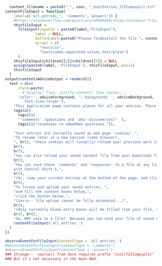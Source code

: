 ```r
  content_filename = paste0("_", user, "_UserEntries_T15lumpsplit.txt")
contentFileInput = function(
    label=c('all_entries_', 'comments','answers')) {
    #https://stackoverflow.com/questions/49506469/shiny-customise-fileinput?rq=1
    thisfileInput =
      fileInput(inputId = paste0(label,"FileInput"), 
              label = NULL,
              buttonLabel=paste0("Please find&select the file ", content_filename),
              accept = c(
                "text/csv",
                "text/comma-separated-values,text/plain")
      )
    thisfileInput$children[[2]]$children[[2]] = NULL
    assign(paste0(label, 'FileInput'), thisfileInput, pos=1)
    thisfileInput
  }
output$contentsAdviceOutput = renderUI({
  text = div(
      style=paste(
        #'display: flex; justify-content: flex-center;',
      'color:', adviceForeground, '; background: ', adviceBackground, ';
         font-size:larger'),
    "This application page contains places for all your entries. There are 2 type of entry boxes for you:",
    tags$ul(
      tags$li(
      "'comments' (questions and 'aha'-discoveries)"  ),
      tags$li("responses to imbedded questions.")),
    
    "Your entries are instantly saved as web page 'cookies'.",
    "To resume later in a new session (same browser),
    ", br(), "these cookies will (usually) reload your previous work into the boxes.", 
    br(), 
    br(), 
    "You can also reload your saved content file from your Downloads folder-- if you'd saved it.", 
    br(),
    "You can save these 'comments' and 'responses' to a file at any time, 
    with Control-Shift-S.", 
    br(), 
    "(Or, view your current entries at the bottom of the page, and click the button there.)", 
    br(),
    "To locate and upload your saved entries, ",
    "and fill the content boxes below,", 
    "click the button below.", 
    "(sorry-- file upload cannot be fully automated...)",
    br(),
    "(Only currently blank entry boxes will be filled from your file, so your current entries will NOT be clobbered by empty space.)",
    br(), br(),
    "So, WHY save to a file?  Because you can send your file of saved entries to a friendly mentor or mentor-ly friend for feedback.",
    contentFileInput('all_entries_')
  )
})

```

```r
observeEventForFileInput(contentType = 'all_entries_')
#observeEventForFileInput(contentType = 'comments')
#observeEventForFileInput(contentType = 'answers')
### Strange--  source() from here requires prefix "inst/T15lumpsplit"
### But it's not necessary in the main Rmd.
```


